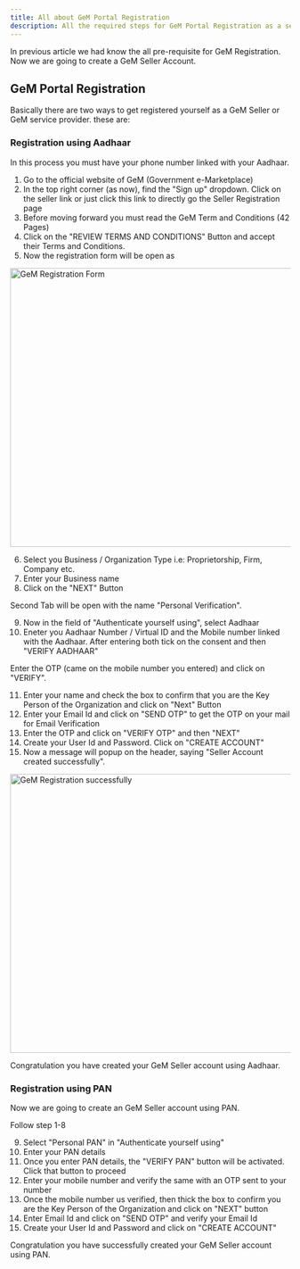 ```yaml
---
title: All about GeM Portal Registration
description: All the required steps for GeM Portal Registration as a seller/service provider
---
```


In previous article we had know the all <Link href="/pre-requisite">pre-requisite for GeM Registration</Link>.
Now we are going to create a GeM Seller Account.

## GeM Portal Registration

Basically there are two ways to get registered yourself as a GeM Seller or GeM service provider. these are:

### Registration using Aadhaar

In this process you must have your phone number linked with your Aadhaar.

1. Go to the official website of <Link href="https://gem.gov.in" rel="nooper nofollow" target="_blank">GeM (Government e-Marketplace)</Link>
2. In the top right corner (as now), find the "Sign up" dropdown. Click on the seller link or just click this <Link href="https://mkp.gem.gov.in/registration/signup#!/seller" rel="nofollow nooper" target="_blank">link</Link> to directly go the Seller Registration page
3. Before moving forward you must read the GeM Term and Conditions (42 Pages)
4. Click on the "REVIEW TERMS AND CONDITIONS" Button and accept their Terms and Conditions.
5. Now the registration form will be open as

<Image
  src="https://res.cloudinary.com/dl3tfsbn5/image/upload/v1640882430/registration_form_xfnpi3.png"
  alt="GeM Registration Form"
  width="800"
  height="500"
/>

6. Select you Business / Organization Type i.e: Proprietorship, Firm, Company etc.
7. Enter your Business name
8. Click on the "NEXT" Button

Second Tab will be open with the name "Personal Verification".

9. Now in the field of "Authenticate yourself using", select Aadhaar
10. Eneter you Aadhaar Number / Virtual ID and the Mobile number linked with the Aadhaar. After entering both tick on the consent and then "VERIFY AADHAAR"

Enter the OTP (came on the mobile number you entered) and click on "VERIFY".

11. Enter your name and check the box to confirm that you are the Key Person of the Organization and click on "Next" Button
12. Enter your Email Id and click on "SEND OTP" to get the OTP on your mail for Email Verification
13. Enter the OTP and click on "VERIFY OTP" and then "NEXT"
14. Create your User Id and Password. Click on "CREATE ACCOUNT"
15. Now a message will popup on the header, saying "Seller Account created successfully".

<Image
  src="https://res.cloudinary.com/dl3tfsbn5/image/upload/v1640884825/account_created_wxheyp.png"
  alt="GeM Registration successfully"
  width="800"
  height="500"
/>

Congratulation you have created your GeM Seller account using Aadhaar.

### Registration using PAN

Now we are going to create an GeM Seller account using PAN.

Follow step 1-8

9. Select "Personal PAN" in "Authenticate yourself using"
10. Enter your PAN details
11. Once you enter PAN details, the "VERIFY PAN" button will be activated. Click that button to proceed
12. Enter your mobile number and verify the same with an OTP sent to your number
13. Once the mobile number us verified, then thick the box to confirm you are the Key Person of the Organization and click on "NEXT" button
14. Enter Email Id and click on "SEND OTP" and verify your Email Id
15. Create your User Id and Password and click on "CREATE ACCOUNT"

Congratulation you have successfully created your GeM Seller account using PAN.
